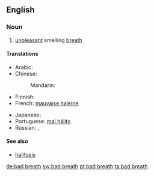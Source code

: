 ==English==

===Noun===
{{wikipedia}}
{{infl|en|noun}}

# [[unpleasant]] smelling [[breath]]

====Translations====
{{trans-top|unpleasant breath}}
* Arabic: {{t|ar|بخر|m|tr=bákhar|sc=Arab}}
* Chinese:
*: Mandarin: {{t|zh|口臭|tr=kǒuchòu|sc=Hani}}
* Finnish: {{t|fi|pahanhajuinen hengitys}}
* French: [[mauvaise haleine]]
{{trans-mid}}
* Japanese: {{t|ja|口臭|tr=こうしゅう, kōshū|sc=Jpan}}
* Portuguese: [[mal hálito]]
* Russian: {{t|ru|неприятный запах изо рта|m|tr=neprijátnyj zápax izo rtá|sc=Cyrl}}, {{t|ru|галитоз|m|tr=galitóz|sc=Cyrl}}
{{trans-bottom}}

====See also====
* [[halitosis]]

[[de:bad breath]]
[[sw:bad breath]]
[[pt:bad breath]]
[[ta:bad breath]]